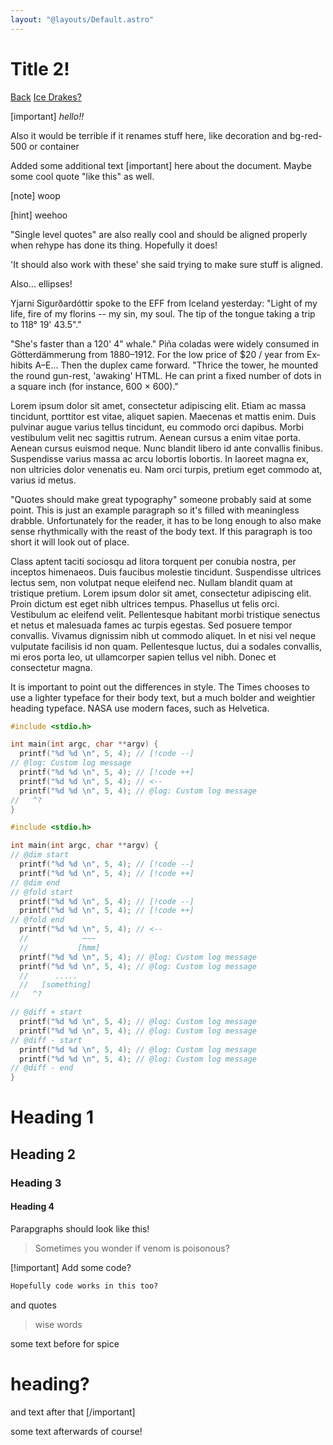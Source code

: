 ```yaml
---
layout: "@layouts/Default.astro"
---
```


# Title 2!

[Back](/p/test)
[Ice Drakes?](/p/test3)

[important] *hello!!*

Also it would be terrible if it renames stuff here, like decoration and bg-red-500 or container

Added some additional text [important] here about the document. Maybe some cool quote "like this" as well.

[note] woop

[hint] weehoo

"Single level quotes" are also really cool and should be aligned properly when rehype has done its thing. Hopefully it does!

'It should also work with these' she said trying to make sure stuff is aligned.

Also... ellipses!

Yjarni Sigurðardóttir spoke to the EFF from Iceland yesterday: "Light of my life, fire of my florins -- my sin, my soul. The tip of the tongue taking a trip to 118° 19' 43.5"."

"She's faster than a 120' 4" whale." Piña co­ladas were widely consumed in Götterdämmerung from 1880–1912. For the low price of $20 / year from Ex­hi­bits A–E... Then the duplex came forward. "Thrice the tower, he mounted the round gun-rest, 'awaking' HTML. He can print a fixed num­ber of dots in a square inch (for in­stance, 600 × 600)."


Lorem ipsum dolor sit amet, consectetur adipiscing elit. Etiam ac massa tincidunt, porttitor est vitae, aliquet sapien. Maecenas et mattis enim. Duis pulvinar augue varius tellus tincidunt, eu commodo orci dapibus. Morbi vestibulum velit nec sagittis rutrum. Aenean cursus a enim vitae porta. Aenean cursus euismod neque. Nunc blandit libero id ante convallis finibus. Suspendisse varius massa ac arcu lobortis lobortis. In laoreet magna ex, non ultricies dolor venenatis eu. Nam orci turpis, pretium eget commodo at, varius id metus. 

"Quotes should make great typography" someone probably said at some point. This is just an example paragraph so it's filled with meaningless drabble. Unfortunately for the reader, it has to be long enough to also make sense rhythmically with the reast of the body text. If this paragraph is too short it will look out of place.


Class aptent taciti sociosqu ad litora torquent per conubia nostra, per inceptos himenaeos. Duis faucibus molestie tincidunt. Suspendisse ultrices lectus sem, non volutpat neque eleifend nec. Nullam blandit quam at tristique pretium. Lorem ipsum dolor sit amet, consectetur adipiscing elit. Proin dictum est eget nibh ultrices tempus. Phasellus ut felis orci. Vestibulum ac eleifend velit. Pellentesque habitant morbi tristique senectus et netus et malesuada fames ac turpis egestas. Sed posuere tempor convallis. Vivamus dignissim nibh ut commodo aliquet. In et nisi vel neque vulputate facilisis id non quam. Pellentesque luctus, dui a sodales convallis, mi eros porta leo, ut ullamcorper sapien tellus vel nibh. Donec et consectetur magna.

It is important to point out the differences in style. The Times chooses to use a lighter typeface for their body text, but a much bolder and weightier heading typeface. <abbr class="smallcaps">NASA</abbr> use modern faces, such as Helvetica.


```c twoslash
#include <stdio.h>

int main(int argc, char **argv) {
  printf("%d %d \n", 5, 4); // [!code --]
// @log: Custom log message
  printf("%d %d \n", 5, 4); // [!code ++]
  printf("%d %d \n", 5, 4); // <--
  printf("%d %d \n", 5, 4); // @log: Custom log message
//   ^?
}
```

```c annotate
#include <stdio.h>

int main(int argc, char **argv) {
// @dim start
  printf("%d %d \n", 5, 4); // [!code --]
  printf("%d %d \n", 5, 4); // [!code ++]
// @dim end
// @fold start
  printf("%d %d \n", 5, 4); // [!code --]
  printf("%d %d \n", 5, 4); // [!code ++]
// @fold end
  printf("%d %d \n", 5, 4); // <--
  //            ~~~
  //           [hmm]
  printf("%d %d \n", 5, 4); // @log: Custom log message
  printf("%d %d \n", 5, 4); // @log: Custom log message
  //      .....
  //   [something]
//   ^?

// @diff + start
  printf("%d %d \n", 5, 4); // @log: Custom log message
  printf("%d %d \n", 5, 4); // @log: Custom log message
// @diff - start
  printf("%d %d \n", 5, 4); // @log: Custom log message
  printf("%d %d \n", 5, 4); // @log: Custom log message
// @diff - end
}
```

# Heading 1
## Heading 2
### Heading 3
#### Heading 4

Parapgraphs should look like this!

> Sometimes you wonder if venom is poisonous?

[!important] 
Add some code? 

```css annotate
Hopefully code works in this too?
```

and quotes

> wise words

some text before for spice

# heading?

and text after that
[/important]

some text afterwards of course!
